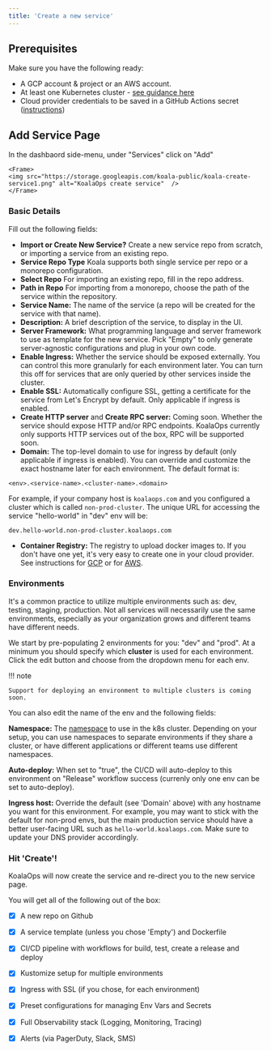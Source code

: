 ```yaml
---
title: 'Create a new service'
---
```


## Prerequisites

Make sure you have the following ready:

- A GCP account & project or an AWS account.
- At least one Kubernetes cluster - [see guidance here](/docs/getting-started/clusters.md)
- Cloud provider credentials to be saved in a GitHub Actions secret ([instructions](/docs/getting-started/github-actions.md))

## Add Service Page

In the dashbaord side-menu, under "Services" click on "Add" 

    <Frame>
    <img src="https://storage.googleapis.com/koala-public/koala-create-service1.png" alt="KoalaOps create service"  />
    </Frame>

### Basic Details

Fill out the following fields:

- **Import or Create New Service?** Create a new service repo from scratch, or importing a service from an existing repo.
- **Service Repo Type** Koala supports both single service per repo or a monorepo configuration.
- **Select Repo** For importing an existing repo, fill in the repo address.
- **Path in Repo** For importing from a monorepo, choose the path of the service within the repository.
- **Service Name:** The name of the service (a repo will be created for the service with that name).
- **Description:** A brief description of the service, to display in the UI.
- **Server Framework:** What programming language and server framework to use as template for the new service. Pick "Empty" to only generate server-agnostic configurations and plug in your own code.
- **Enable Ingress:** Whether the service should be exposed externally. You can control this more granularly for each environment later. You can turn this off for services that are only queried by other services inside the cluster.
- **Enable SSL:** Automatically configure SSL, getting a certificate for the service from Let's Encrypt by default. Only applicable if ingress is enabled. 
- **Create HTTP server** and **Create RPC server:** Coming soon. Whether the service should expose HTTP and/or RPC endpoints. KoalaOps currently only supports HTTP services out of the box, RPC will be supported soon.
- **Domain:** The top-level domain to use for ingress by default (only applicable if ingress is enabled). You can override and customize the exact hostname later for each environment. The default format is:

```
<env>.<service-name>.<cluster-name>.<domain>
```

For example, if your company host is `koalaops.com` and you configured a cluster which is called `non-prod-cluster`. The unique URL for accessing the service "hello-world" in "dev" env will be:

```
dev.hello-world.non-prod-cluster.koalaops.com
```
- **Container Registry:** The registry to upload docker images to. If you don't have one yet, it's very easy to create one in your cloud provider. See instructions for [GCP](https://cloud.google.com/container-registry/docs/quickstart) or for [AWS](https://docs.aws.amazon.com/AmazonECR/latest/userguide/repository-create.html). 

### Environments

It's a common practice to utilize multiple environments such as: dev, testing, staging, production. Not all services will necessarily use the same environments, especially as your organization grows and different teams have different needs.

We start by pre-populating 2 environments for you: "dev" and "prod". At a minimum you should specify which **cluster** is used for each environment. Click the edit button and choose from the dropdown menu for each env.

!!! note

    Support for deploying an environment to multiple clusters is coming soon.

 You can also edit the name of the env and the following fields:

**Namespace:** The [namespace](https://kubernetes.io/docs/concepts/overview/working-with-objects/namespaces/) to use in the k8s cluster. Depending on your setup, you can use namespaces to separate environments if they share a cluster, or have different applications or different teams use different namespaces.

**Auto-deploy:** When set to "true", the CI/CD will auto-deploy to this environment on "Release" workflow success (currenly only one env can be set to auto-deploy).

**Ingress host:** Override the default (see 'Domain' above) with any hostname you want for this environment. For example, you may want to stick with the default for non-prod envs, but the main production service should have a better user-facing URL such as `hello-world.koalaops.com`. Make sure to update your DNS provider accordingly.

### Hit 'Create'!

KoalaOps will now create the service and re-direct you to the new service page.

You will get all of the following out of the box:

- [x] A new repo on Github
- [x] A service template (unless you chose 'Empty') and Dockerfile
- [x] CI/CD pipeline with workflows for build, test, create a release and deploy
- [x] Kustomize setup for multiple environments
- [x] Ingress with SSL (if you chose, for each environment)
- [x] Preset configurations for managing Env Vars and Secrets
- [x] Full Observability stack (Logging, Monitoring, Tracing)
- [x] Alerts (via PagerDuty, Slack, SMS)

